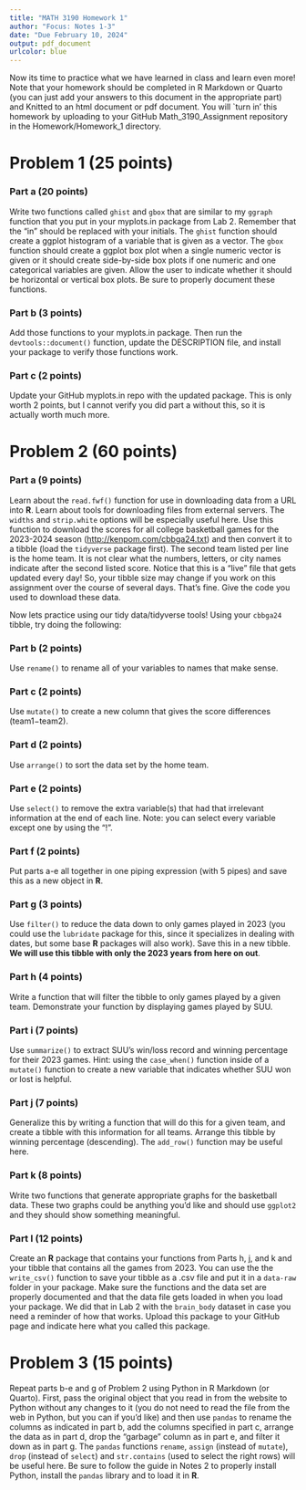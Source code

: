 ```yaml
---
title: "MATH 3190 Homework 1"
author: "Focus: Notes 1-3"
date: "Due February 10, 2024"
output: pdf_document
urlcolor: blue
---
```


Now its time to practice what we have learned in class and learn even more! Note that your homework should be completed in R Markdown or Quarto (you can just add your answers to this document in the appropriate part) and Knitted to an html document or pdf document. You will `turn in' this homework by uploading to your GitHub Math_3190_Assignment repository in the Homework/Homework_1 directory.


# Problem 1 (25 points)

### Part a (20 points)
Write two functions called `ghist` and `gbox` that are similar to my `ggraph` function that you put in your myplots.in package from Lab 2. Remember that the "in" should be replaced with your initials. The `ghist` function should create a ggplot histogram of a variable that is given as a vector. The `gbox` function should create a ggplot box plot when a single numeric vector is given or it should create side-by-side box plots if one numeric and one categorical variables are given. Allow the user to indicate whether it should be horizontal or vertical box plots. Be sure to properly document these functions. 

### Part b (3 points)
Add those functions to your myplots.in package. Then run the `devtools::document()` function, update the DESCRIPTION file, and install your package to verify those functions work. 

### Part c (2 points)
Update your GitHub myplots.in repo with the updated package. This is only worth 2 points, but I cannot verify you did part a without this, so it is actually worth much more. 


# Problem 2 (60 points)

### Part a (9 points)
Learn about the `read.fwf()` function for use in downloading data from a URL into **R**. Learn about tools for downloading files from external servers. The `widths` and `strip.white` options will be especially useful here. Use this function to download the scores for all college basketball games for the 2023-2024 season (<http://kenpom.com/cbbga24.txt>) and then convert it to a tibble (load the `tidyverse` package first). The second team listed per line is the home team. It is not clear what the numbers, letters, or city names indicate after the second listed score. Notice that this is a "live" file that gets updated every day! So, your tibble size may change if you work on this assignment over the course of several days. That's fine. Give the code you used to download these data.

Now lets practice using our tidy data/tidyverse tools! Using your `cbbga24` tibble, try doing the following:

### Part b (2 points)
Use `rename()` to rename all of your variables to names that make sense. 

### Part c (2 points)
Use `mutate()` to create a new column that gives the score differences (team1$-$team2).

### Part d (2 points)
Use `arrange()` to sort the data set by the home team.

### Part e (2 points)
Use `select()` to remove the extra variable(s) that had that irrelevant information at the end of each line. Note: you can select every variable except one by using the "!". 

### Part f (2 points)
Put parts a-e all together in one piping expression (with 5 pipes) and save this as a new object in **R**.

### Part g (3 points)
Use `filter()` to reduce the data down to only games played in 2023 (you could use the `lubridate` package for this, since it specializes in dealing with dates, but some base **R** packages will also work). Save this in a new tibble. **We will use this tibble with only the 2023 years from here on out**. 

### Part h (4 points)
Write a function that will filter the tibble to only games played by a given team. Demonstrate your function by displaying games played by SUU. 

### Part i (7 points)
Use `summarize()` to extract SUU's win/loss record and winning percentage for their 2023 games. Hint: using the `case_when()` function inside of a `mutate()` function to create a new variable that indicates whether SUU won or lost is helpful. 

### Part j (7 points)
Generalize this by writing a function that will do this for a given team, and create a tibble with this information for all teams. Arrange this tibble by winning percentage (descending). The `add_row()` function may be useful here.

### Part k (8 points)
Write two functions that generate appropriate graphs for the basketball data. These two graphs could be anything you'd like and should use `ggplot2` and they should show something meaningful. 

### Part l (12 points)
Create an **R** package that contains your functions from Parts h, j, and k and your tibble that contains all the games from 2023. You can use the the `write_csv()` function to save your tibble as a .csv file and put it in a `data-raw` folder in your package. Make sure the functions and the data set are properly documented and that the data file gets loaded in when you load your package. We did that in Lab 2 with the `brain_body` dataset in case you need a reminder of how that works. Upload this package to your GitHub page and indicate here what you called this package.


# Problem 3 (15 points)
Repeat parts b-e and g of Problem 2 using Python in R Markdown (or Quarto). First, pass the original object that you read in from the website to Python without any changes to it (you do not need to read the file from the web in Python, but you can if you'd like) and then use `pandas` to rename the columns as indicated in part b, add the columns specified in part c, arrange the data as in part d, drop the "garbage" column as in part e, and filter it down as in part g. The `pandas` functions `rename`, `assign` (instead of `mutate`), `drop` (instead of `select`) and `str.contains` (used to select the right rows) will be useful here. Be sure to follow the guide in Notes 2 to properly install Python, install the `pandas` library and to load it in **R**.
